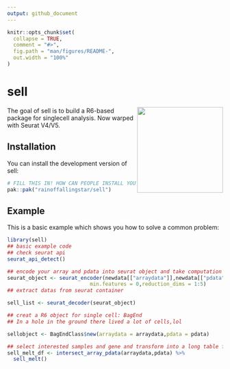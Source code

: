 ```yaml
---
output: github_document
---
```


<!-- README.md is generated from README.Rmd. Please edit that file -->

```r
knitr::opts_chunk$set(
  collapse = TRUE,
  comment = "#>",
  fig.path = "man/figures/README-",
  out.width = "100%"
)
```

# sell

<!-- badges: start -->
<!-- badges: end -->
<img src="https://github.com/rainoffallingstar/sell/blob/master/dev/sell.png" height="200" align="right"/>
The goal of sell is to build a R6-based package for singlecell analysis. Now warped with Seurat V4/V5.

## Installation

You can install the development version of sell:

``` r
# FILL THIS IN! HOW CAN PEOPLE INSTALL YOUR DEV PACKAGE?
pak::pak("rainoffallingstar/sell")
```

## Example

This is a basic example which shows you how to solve a common problem:

```r
library(sell)
## basic example code
## check seurat api
seurat_api_detect()

## encode your array and pdata into seurat object and take computation
seurat_object <- seurat_encoder(newdata[["arraydata"]],newdata[["pdata"]],min.cells = 0,
                           min.features = 0,reduction_dims = 1:5)
## extract datas from seurat container

sell_list <- seurat_decoder(seurat_object)

## creat a R6 object for single cell: BagEnd
## In a hole in the ground there lived a lot of cells,lol

sellobject <- BagEndClass$new(arraydata = arraydata,pdata = pdata)

## select interested samples and gene and transform into a long table for further works
sell_melt_df <- intersect_array_pdata(arraydata,pdata) %>% 
  sell_melt()


```
